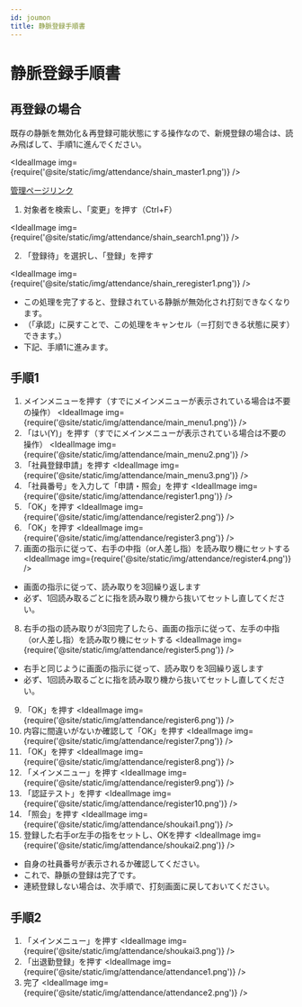 ```yaml
---
id: joumon
title: 静脈登録手順書
---
```



# 静脈登録手順書

## 再登録の場合

既存の静脈を無効化＆再登録可能状態にする操作なので、新規登録の場合は、読み飛ばして、手順1に進んでください。

<IdealImage img={require('@site/static/img/attendance/shain_master1.png')} />

[管理ページリンク](http://keitai.shiroyama.co.jp/~sdmobile/tc/kanri/)

1. 対象者を検索し、「変更」を押す（Ctrl+F）

<IdealImage img={require('@site/static/img/attendance/shain_search1.png')} />

2. 「登録待」を選択し、「登録」を押す

<IdealImage img={require('@site/static/img/attendance/shain_reregister1.png')} />

 - この処理を完了すると、登録されている静脈が無効化され打刻できなくなります。
 - （「承認」に戻すことで、この処理をキャンセル（＝打刻できる状態に戻す）できます。）
 - 下記、手順1に進みます。

## 手順1

1. メインメニューを押す（すでにメインメニューが表示されている場合は不要の操作）
<IdealImage img={require('@site/static/img/attendance/main_menu1.png')} />
2. 「はい(Y)」を押す（すでにメインメニューが表示されている場合は不要の操作）
<IdealImage img={require('@site/static/img/attendance/main_menu2.png')} />
3. 「社員登録申請」を押す
<IdealImage img={require('@site/static/img/attendance/main_menu3.png')} />
4. 「社員番号」を入力して「申請・照会」を押す
<IdealImage img={require('@site/static/img/attendance/register1.png')} />
5. 「OK」を押す
<IdealImage img={require('@site/static/img/attendance/register2.png')} />
6. 「OK」を押す
<IdealImage img={require('@site/static/img/attendance/register3.png')} />
7. 画面の指示に従って、右手の中指（or人差し指）を読み取り機にセットする
<IdealImage img={require('@site/static/img/attendance/register4.png')} />

 - 画面の指示に従って、読み取りを3回繰り返します
 - 必ず、1回読み取るごとに指を読み取り機から抜いてセットし直してください。

8. 右手の指の読み取りが3回完了したら、画面の指示に従って、左手の中指（or人差し指）を読み取り機にセットする
<IdealImage img={require('@site/static/img/attendance/register5.png')} />

 - 右手と同じように画面の指示に従って、読み取りを3回繰り返します
 - 必ず、1回読み取るごとに指を読み取り機から抜いてセットし直してください。

9. 「OK」を押す
<IdealImage img={require('@site/static/img/attendance/register6.png')} />
10. 内容に間違いがないか確認して「OK」を押す
<IdealImage img={require('@site/static/img/attendance/register7.png')} />
11. 「OK」を押す
<IdealImage img={require('@site/static/img/attendance/register8.png')} />
12. 「メインメニュー」を押す
<IdealImage img={require('@site/static/img/attendance/register9.png')} />
13. 「認証テスト」を押す
<IdealImage img={require('@site/static/img/attendance/register10.png')} />
14. 「照会」を押す
<IdealImage img={require('@site/static/img/attendance/shoukai1.png')} />
15. 登録した右手or左手の指をセットし、OKを押す
<IdealImage img={require('@site/static/img/attendance/shoukai2.png')} />

- 自身の社員番号が表示されるか確認してください。
- これで、静脈の登録は完了です。
- 連続登録しない場合は、次手順で、打刻画面に戻しておいてください。

## 手順2

1. 「メインメニュー」を押す
<IdealImage img={require('@site/static/img/attendance/shoukai3.png')} />
2. 「出退勤登録」を押す
<IdealImage img={require('@site/static/img/attendance/attendance1.png')} />
3. 完了
<IdealImage img={require('@site/static/img/attendance/attendance2.png')} />